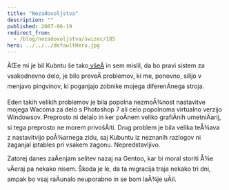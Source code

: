 ```yaml
---
title: "Nezadovoljstva"
description: ""
published: 2007-06-19
redirect_from:
  - /blog/nezadovoljstva/swizec/185
hero: ../../../defaultHero.jpg
---
```


ÄŒe mi je bil Kubntu še tako[ všeÄ](http://swizec.com/index.php/mode=news/id=238) in sem mislil, da bo pravi sistem za vsakodnevno delo, je bilo preveÄ problemov, ki me, ponovno, silijo v menjavo pingvinov, ki poganjajo zobnike mojega diferenÄnega stroja.

Eden takih velikih problemov je bila popolna nezmoÅ¾nost nastavitve mojega Wacoma za delo s Photoshop 7 ali celo popolnoma virtualno verzijo Windowsov. Preprosto ni delalo in ker poÄnem veliko grafiÄnih umetniÄarij, si tega preprosto ne morem privošÄiti. Drug problem je bila velika teÅ¾ava z nastavitvijo poÅ¾arnega zidu, saj Kubuntu iz neznanih razlogov ni zaganjal iptables pri vsakem zagonu. Nepredstavljivo.

Zatorej danes zaÄenjam selitev nazaj na Gentoo, kar bi moral storiti Å¾e vÄeraj pa nekako nisem. Škoda je le, da ta migracija traja nekako tri dni, ampak bo vsaj raÄunalo neuporabno in se bom laÅ¾je uÄil.
